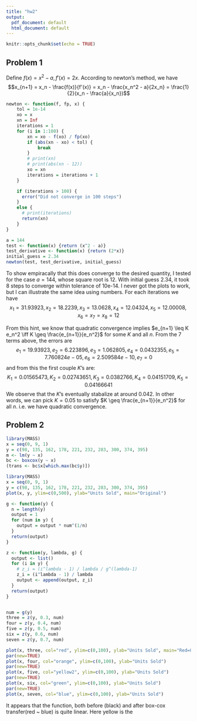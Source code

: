 ```yaml
---
title: "hw2"
output:
  pdf_document: default
  html_document: default
---
```


```r
knitr::opts_chunk$set(echo = TRUE)
```

## Problem 1
Define $f(x) = x^2 - a, f'(x) = 2x$. According to newton's method, we have
$$x_{n+1} = x_n - \frac{f(x)}{f'(x)} = x_n - \frac{x_n^2 - a}{2x_n} = \frac{1}{2}(x_n - \frac{a}{x_n})$$

```r
newton <- function(f, fp, x) {
    tol = 1e-14
    xo = x
    xn = Inf
    iterations = 1
    for (i in 1:100) {
        xn = xo - f(xo) / fp(xo)
        if (abs(xn - xo) < tol) {
            break
        }
        # print(xn)
        # print(abs(xn - 12))
        xo = xn
        iterations = iterations + 1
    }

    if (iterations > 100) {
      error("Did not converge in 100 steps")
    }
    else {
      # print(iterations)
      return(xn)
    }
}

a = 144
test <- function(x) {return (x^2 - a)}
test_derivative <- function(x) {return (2*x)}
initial_guess = 2.34
newton(test, test_derivative, initial_guess)

```
To show empiracally that this does converge to the desired quantity, I tested for the case $a = 144,$ whose square root is $12$. With initial guess 2.34, it took 8 steps to converge within tolerance of 10e-14. I never got the plots to work, but I can illustrate the same idea using numbers. For each iterations we have
$$x_1 = 31.93923, x_2 = 18.2239, x_3 = 13.0628, x_4 = 12.04324, x_5 = 12.00008, x_6 = x_7 = x_8 = 12$$ 

From this hint, we know that quadratic convergence implies $e_{n+1} \leq K e_n^2 \iff K \geq \frac{e_{n+1}}{e_n^2}$ for some $K$ and all $n$. From the 7 terms above, the errors are 
$$e_1 = 19.93923, e_2 = 6.223896, e_3 = 1.062805, e_4 = 0.0432355, e_5 = 7.760824e-05, e_6 = 2.509584e-10, e_7 = 0$$
and from this the first couple $K$'s are:
$$K_1 = 0.01565473, K_2 = 0.02743651, K_3 = 0.0382766, K_4 = 0.04151709, K_5 = 0.04166641$$
We observe that the $K$'s eventually stabalize at around $0.042$. In other words, we can pick $K = 0.05$ to satisfy $K \geq \frac{e_{n+1}}{e_n^2}$ for all $n$. i.e. we have quadratic convergence.

## Problem 2

```r
library(MASS)
x = seq(0, 9, 1)
y = c(98, 135, 162, 178, 221, 232, 283, 300, 374, 395)
m <- lm(y ~ x)
bc <- boxcox(y ~ x)
(trans <- bc$x[which.max(bc$y)])
```





```r
library(MASS)
x = seq(0, 9, 1)
y = c(98, 135, 162, 178, 221, 232, 283, 300, 374, 395)
plot(x, y, ylim=c(0,500), ylab="Units Sold", main="Original")

g <- function(y) {
  n = length(y)
  output = 1
  for (num in y) {
    output = output * num^(1/n)
  }
  return(output)
}

z <- function(y, lambda, g) {
  output <- list()
  for (i in y) {
    # z_i = (i^lambda - 1) / lambda / g^(lambda-1)
    z_i = (i^lambda - 1) / lambda
    output <- append(output, z_i)
  }
  return(output)
}


num = g(y)
three = z(y, 0.3, num)
four = z(y, 0.4, num)
five = z(y, 0.5, num)
six = z(y, 0.6, num)
seven = z(y, 0.7, num)

plot(x, three, col="red", ylim=c(0,100), ylab="Units Sold", main="Red=0.3, Organge=0.4, Yellow=0.5, Green=0.6, Purple=0.7")
par(new=TRUE)
plot(x, four, col="orange", ylim=c(0,100), ylab="Units Sold")
par(new=TRUE)
plot(x, five, col="yellow2", ylim=c(0,100), ylab="Units Sold")
par(new=TRUE)
plot(x, six, col="green", ylim=c(0,100), ylab="Units Sold")
par(new=TRUE)
plot(x, seven, col="blue", ylim=c(0,100), ylab="Units Sold")
```
It appears that the function, both before (black) and after box-cox transfer(red ~ blue) is quite linear. Here yellow is the 
